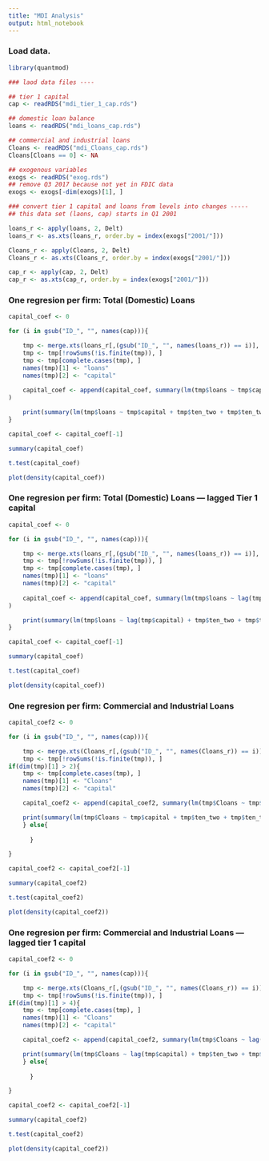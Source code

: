 ```yaml
---
title: "MDI Analysis"
output: html_notebook
---
```


### Load data.

```r
library(quantmod)

### laod data files ----

## tier 1 capital
cap <- readRDS("mdi_tier_1_cap.rds")

## domestic loan balance
loans <- readRDS("mdi_loans_cap.rds")

## commercial and industrial loans
Cloans <- readRDS("mdi_Cloans_cap.rds")
Cloans[Cloans == 0] <- NA

## exogenous variables
exogs <- readRDS("exog.rds")
## remove Q3 2017 because not yet in FDIC data
exogs <- exogs[-dim(exogs)[1], ]

### convert tier 1 capital and loans from levels into changes -----
## this data set (laons, cap) starts in Q1 2001

loans_r <- apply(loans, 2, Delt)
loans_r <- as.xts(loans_r, order.by = index(exogs["2001/"]))

Cloans_r <- apply(Cloans, 2, Delt)
Cloans_r <- as.xts(Cloans_r, order.by = index(exogs["2001/"]))

cap_r <- apply(cap, 2, Delt)
cap_r <- as.xts(cap_r, order.by = index(exogs["2001/"]))


```

### One regresion per firm: Total (Domestic) Loans


```r

capital_coef <- 0

for (i in gsub("ID_", "", names(cap))){

    tmp <- merge.xts(loans_r[,(gsub("ID_", "", names(loans_r)) == i)], cap_r[,(gsub("ID_", "", names(cap_r)) == i)], exogs)
    tmp <- tmp[!rowSums(!is.finite(tmp)), ]
    tmp <- tmp[complete.cases(tmp), ]
    names(tmp)[1] <- "loans"
    names(tmp)[2] <- "capital"
    
    capital_coef <- append(capital_coef, summary(lm(tmp$loans ~ tmp$capital + tmp$ten_two + tmp$ten_two_unexp + tmp$ten + tmp$ten_unexp + tmp$cpi + tmp$cpi_unexp + tmp$jobs + tmp$jobs_unexp))$coef[2]
)

    print(summary(lm(tmp$loans ~ tmp$capital + tmp$ten_two + tmp$ten_two_unexp + tmp$ten + tmp$ten_unexp + tmp$cpi + tmp$cpi_unexp + tmp$jobs + tmp$jobs_unexp)))
}

capital_coef <- capital_coef[-1]

summary(capital_coef)

t.test(capital_coef)

plot(density(capital_coef))

```


### One regresion per firm: Total (Domestic) Loans --- lagged Tier 1 capital


```r

capital_coef <- 0

for (i in gsub("ID_", "", names(cap))){

    tmp <- merge.xts(loans_r[,(gsub("ID_", "", names(loans_r)) == i)], cap_r[,(gsub("ID_", "", names(cap_r)) == i)], exogs)
    tmp <- tmp[!rowSums(!is.finite(tmp)), ]
    tmp <- tmp[complete.cases(tmp), ]
    names(tmp)[1] <- "loans"
    names(tmp)[2] <- "capital"
    
    capital_coef <- append(capital_coef, summary(lm(tmp$loans ~ lag(tmp$capital) + tmp$ten_two + tmp$ten_two_unexp + tmp$ten + tmp$ten_unexp + tmp$cpi + tmp$cpi_unexp + tmp$jobs + tmp$jobs_unexp))$coef[2]
)

    print(summary(lm(tmp$loans ~ lag(tmp$capital) + tmp$ten_two + tmp$ten_two_unexp + tmp$ten + tmp$ten_unexp + tmp$cpi + tmp$cpi_unexp + tmp$jobs + tmp$jobs_unexp)))
}

capital_coef <- capital_coef[-1]

summary(capital_coef)

t.test(capital_coef)

plot(density(capital_coef))

```


### One regresion per firm: Commercial and Industrial Loans


```r

capital_coef2 <- 0

for (i in gsub("ID_", "", names(cap))){

    tmp <- merge.xts(Cloans_r[,(gsub("ID_", "", names(Cloans_r)) == i)], cap_r[,(gsub("ID_", "", names(cap_r)) == i)], exogs)
    tmp <- tmp[!rowSums(!is.finite(tmp)), ]
if(dim(tmp)[1] > 2){
    tmp <- tmp[complete.cases(tmp), ]
    names(tmp)[1] <- "Cloans"
    names(tmp)[2] <- "capital"

    capital_coef2 <- append(capital_coef2, summary(lm(tmp$Cloans ~ tmp$capital + tmp$ten_two + tmp$ten_two_unexp + tmp$ten + tmp$ten_unexp + tmp$cpi + tmp$cpi_unexp + tmp$jobs + tmp$jobs_unexp))$coef[2])

    print(summary(lm(tmp$Cloans ~ tmp$capital + tmp$ten_two + tmp$ten_two_unexp + tmp$ten + tmp$ten_unexp + tmp$cpi + tmp$cpi_unexp + tmp$jobs + tmp$jobs_unexp)))
    } else{
          
      }

}

capital_coef2 <- capital_coef2[-1]

summary(capital_coef2)

t.test(capital_coef2)

plot(density(capital_coef2))

```

### One regresion per firm: Commercial and Industrial Loans --- lagged tier 1 capital


```r

capital_coef2 <- 0

for (i in gsub("ID_", "", names(cap))){

    tmp <- merge.xts(Cloans_r[,(gsub("ID_", "", names(Cloans_r)) == i)], cap_r[,(gsub("ID_", "", names(cap_r)) == i)], exogs)
    tmp <- tmp[!rowSums(!is.finite(tmp)), ]
if(dim(tmp)[1] > 4){
    tmp <- tmp[complete.cases(tmp), ]
    names(tmp)[1] <- "Cloans"
    names(tmp)[2] <- "capital"

    capital_coef2 <- append(capital_coef2, summary(lm(tmp$Cloans ~ lag(tmp$capital) + tmp$ten_two + tmp$ten_two_unexp + tmp$ten + tmp$ten_unexp + tmp$cpi + tmp$cpi_unexp + tmp$jobs + tmp$jobs_unexp))$coef[2])

    print(summary(lm(tmp$Cloans ~ lag(tmp$capital) + tmp$ten_two + tmp$ten_two_unexp + tmp$ten + tmp$ten_unexp + tmp$cpi + tmp$cpi_unexp + tmp$jobs + tmp$jobs_unexp)))
    } else{
          
      }

}

capital_coef2 <- capital_coef2[-1]

summary(capital_coef2)

t.test(capital_coef2)

plot(density(capital_coef2))

```



